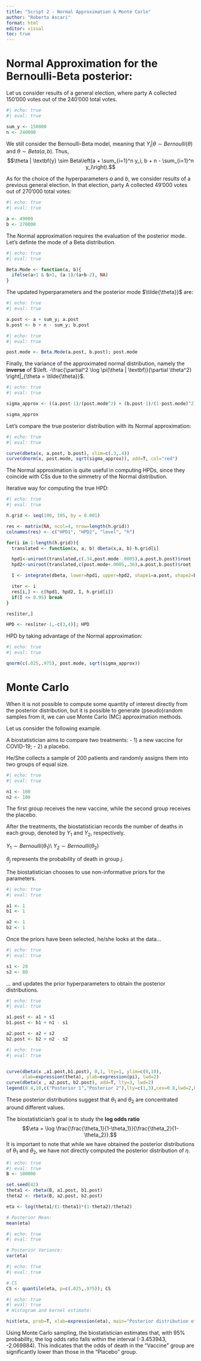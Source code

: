 ```yaml
---
title: "Script 2 - Normal Approximation & Monte Carlo"
author: "Roberto Ascari"
format: html
editor: visual
toc: true
---
```


# Normal Approximation for the Bernoulli-Beta posterior:

Let us consider results of a general election, where party A collected 150'000 votes out of the 240'000 total votes.

```r
#| echo: true
#| eval: true

sum_y <- 150000
n <- 240000
```

We still consider the Bernoulli-Beta model, meaning that $Y_i | \theta \sim Bernoulli(\theta)$ and $\theta \sim Beta(a, b)$. Thus, $$\theta | \textbf{y} \sim Beta\left(a + \sum_{i=1}^n y_i, b + n - \sum_{i=1}^n y_i\right).$$

As for the choice of the hyperparameters $a$ and $b$, we consider results of a previous general election. In that election, party A collected 49'000 votes out of 270'000 total votes:

```r
#| echo: true
#| eval: true

a <- 49000
b <- 270000
```

The Normal approximation requires the evaluation of the posterior mode. Let's definte the mode of a Beta distribution.

```r
#| echo: true
#| eval: true

Beta.Mode <- function(a, b){
  ifelse(a>1 & b>1, (a-1)/(a+b-2), NA)
}
```

The updated hyperparameters and the posterior mode $\tilde{\theta}}$ are:

```r
#| echo: true
#| eval: true

a.post <- a + sum_y; a.post
b.post <- b + n - sum_y; b.post
```

```r
#| echo: true
#| eval: true

post.mode <- Beta.Mode(a.post, b.post); post.mode
```

Finally, the variance of the approximated normal distribution, namely the **inverse** of $\left. -\frac{\partial^2 \log \pi(\theta | \textbf)}{\partial \theta^2} \right|_{\theta = \tilde{\theta}}$.

```r
#| echo: true
#| eval: true

sigma_approx <- ((a.post-1)/(post.mode^2) + (b.post-1)/(1-post.mode)^2)^(-1)

sigma_approx
```

Let's compare the true posterior distribution with its Normal approximation:

```r
#| echo: true
#| eval: true

curve(dbeta(x, a.post, b.post), xlim=c(.3,.4))
curve(dnorm(x, post.mode, sqrt(sigma_approx)), add=T, col="red")
```

The Normal approximation is quite useful in computing HPDs, since they coincide with CSs due to the simmetry of the Normal distribution.

Iterative way for computing the true HPD:

```r
#| echo: true
#| eval: true

h.grid <- seq(100, 105, by = 0.001)

res <- matrix(NA, ncol=4, nrow=length(h.grid))
colnames(res) <- c("HPD1", "HPD2", "level", "h")

for(i in 1:length(h.grid)){
  translated <- function(x, a, b) dbeta(x,a, b)-h.grid[i]

  hpd1<-uniroot(translated,c(.34,post.mode-.0005),a.post,b.post)$root
  hpd2<-uniroot(translated,c(post.mode+.0005,.36),a.post,b.post)$root

  I <- integrate(dbeta, lower=hpd1, upper=hpd2, shape1=a.post, shape2=b.post)$value

  iter <- i
  res[i,] <- c(hpd1, hpd2, I, h.grid[i])
  if(I <= 0.95) break
}

res[iter,]

HPD <- res[iter-1,-c(3,4)]; HPD
```

HPD by taking advantage of the Normal approximation:

```r
#| echo: true
#| eval: true

qnorm(c(.025,.975), post.mode, sqrt(sigma_approx))
```

# Monte Carlo

When it is not possible to compute some quantity of interest directly from the posterior distribution, but it is possible to generate (pseudo)random samples from it, we can use Monte Carlo (MC) approximation methods.

Let us consider the following example.

A biostatistician aims to compare two treatments: 
- 1) a new vaccine for COVID-19;
- 2) a placebo.

He/She collects a sample of 200 patients and randomly assigns them into two groups of equal size.

```r
#| echo: true
#| eval: true

n1 <- 100
n2 <- 100
```

The first group receives the new vaccine, while the second group receives the placebo.

After the treatments, the biostatistician records the number of deaths in each group, denoted by  $Y_1$ and $Y_2$, respectively.

$Y_1 \sim Bernoulli(\theta_1)$\\ $Y_2 \sim Bernoulli(\theta_2)$

$\theta_j$ represents the probability of death in group $j$.

The biostatistician chooses to use non-informative priors for the parameters.

```r
#| echo: true
#| eval: true

a1 <- 1
b1 <- 1

a2 <- 1
b2 <- 1
```

Once the priors have been selected, he/she looks at the data...

```r
#| echo: true
#| eval: true

s1 <- 20
s2 <- 80
```

... and updates the prior hyperparameters to obtain the posterior distributions.

```r
#| echo: true
#| eval: true

a1.post <- a1 + s1
b1.post <- b1 + n1 - s1

a2.post <- a2 + s2
b2.post <- b2 + n2 - s2
```

```r
#| echo: true
#| eval: true


curve(dbeta(x ,a1.post,b1.post), 0,1, lty=1, ylim=c(0,10),
      xlab=expression(theta), ylab=expression(pi), lwd=2)
curve(dbeta(x , a2.post, b2.post), add=T, lty=3, lwd=2)
legend(0.4,10,c("Posterior 1","Posterior 2"),lty=c(1,3),cex=0.8,lwd=2,bty="n")
```

These posterior distributions suggest that $\theta_1$ and $\theta_2$ are concentrated around different values.

The biostatistician's goal is to study the **log odds ratio** $$\eta = \log \frac{\frac{\theta_1}{1-\theta_1}}{\frac{\theta_2}{1-\theta_2}}.$$ 
It is important to note that while we have obtained the posterior distributions of $\theta_1$ and $\theta_2$, we have not directly computed the posterior distribution of $\eta$.

```r
#| echo: true
#| eval: true
B <- 100000

set.seed(42)
theta1 <- rbeta(B, a1.post, b1.post)
theta2 <- rbeta(B, a2.post, b2.post)

eta <- log(theta1/(1-theta1)*(1-theta2)/theta2)

# Posterior Mean:
mean(eta)
```


```r
#| echo: true
#| eval: true

# Posterior Variance:
var(eta)
```


```r
#| echo: true
#| eval: true

# CS
CS <- quantile(eta, p=c(.025,.975)); CS
```


```r
#| echo: true
#| eval: true
# Histogram and kernel estimate:

hist(eta, prob=T, xlab=expression(eta), main="Posterior distribution of log OR") lines(density(eta), col="red")
```



Using Monte Carlo sampling, the biostatistician estimates that, with 95\% probability, the log odds ratio falls within the interval
(-3.453943, -2.069884).
This indicates that the odds of death in the "Vaccine" group are significantly lower than those in the "Placebo" group.

